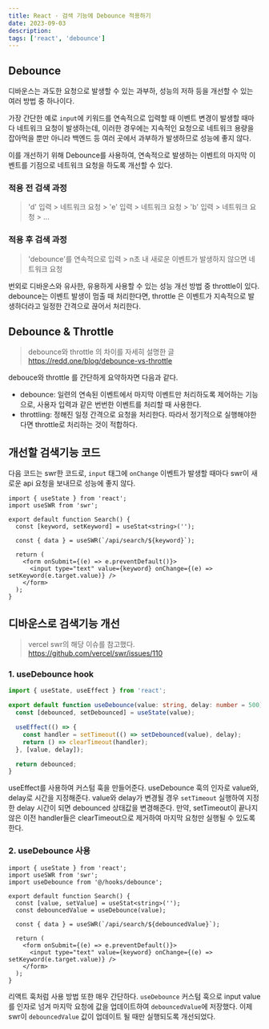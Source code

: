 ```yaml
---
title: React · 검색 기능에 Debounce 적용하기
date: 2023-09-03
description:
tags: ['react', 'debounce']
---
```


## Debounce

디바운스는 과도한 요청으로 발생할 수 있는 과부하, 성능의 저하 등을 개선할 수 있는 여러 방법 중 하나이다.

가장 간단한 예로 `input`에 키워드를 연속적으로 입력할 때 이벤트 변경이 발생할 때마다 네트워크 요청이 발생하는데,
이러한 경우에는 지속적인 요청으로 네트워크 용량을 잡아먹을 뿐만 아니라 백엔드 등 여러 곳에서 과부하가 발생하므로 성능에 좋지 않다.

이를 개선하기 위해 Debounce를 사용하여, 연속적으로 발생하는 이벤트의 마지막 이벤트를 기점으로 네트워크 요청을 하도록 개선할 수 있다.

### 적용 전 검색 과정

> 'd' 입력 > 네트워크 요청 > 'e' 입력 > 네트워크 요청 > 'b' 입력 > 네트워크 요청 > ...

### 적용 후 검색 과정

> 'debounce'를 연속적으로 입력 > n초 내 새로운 이벤트가 발생하지 않으면 네트워크 요청

번외로 디바운스와 유사한, 유용하게 사용할 수 있는 성능 개선 방법 중 throttle이 있다. debounce는 이벤트 발생이 멈출 때 처리한다면, throttle 은 이벤트가 지속적으로 발생하더라고 일정한 간격으로 끊어서 처리한다.

## Debounce & Throttle

> debounce와 throttle 의 차이를 자세히 설명한 글  
> https://redd.one/blog/debounce-vs-throttle

debouce와 throttle 를 간단하게 요약하자면 다음과 같다.

- debounce: 일련의 연속된 이벤트에서 마지막 이벤트만 처리하도록 제어하는 기능으로, 사용자 입력과 같은 번번한 이벤트를 처리할 때 사용한다.
- throttling: 정해진 일정 간격으로 요청을 처리한다. 따라서 정기적으로 실행해야한다면 throttle로 처리하는 것이 적합하다.

## 개선할 검색기능 코드

다음 코드는 swr한 코드로, `input` 태그에 `onChange` 이벤트가 발생할 때마다 swr이 새로운 api 요청을 보내므로 성능에 좋지 않다.

```tsx:src/components/search.tsx
import { useState } from 'react';
import useSWR from 'swr';

export default function Search() {
  const [keyword, setKeyword] = useStat<string>('');

  const { data } = useSWR(`/api/search/${keyword}`);

  return (
    <form onSubmit={(e) => e.preventDefault()}>
      <input type="text" value={keyword} onChange={(e) => setKeyword(e.target.value)} />
    </form>
  );
}
```

## 디바운스로 검색기능 개선

> vercel swr의 해당 이슈를 참고했다.  
> https://github.com/vercel/swr/issues/110

### 1. useDebounce hook

```tsx:src/hooks/debounce.ts
import { useState, useEffect } from 'react';

export default function useDebounce(value: string, delay: number = 500) {
  const [debounced, setDebounced] = useState(value);

  useEffect(() => {
    const handler = setTimeout(() => setDebounced(value), delay);
    return () => clearTimeout(handler);
  }, [value, delay]);

  return debounced;
}
```

useEffect를 사용하여 커스텀 훅을 만들어준다. useDebounce 훅의 인자로 value와, delay로 시간을 지정해준다.
value와 delay가 변경될 경우 `setTimeout` 실행하여 지정한 delay 시간이 되면 debounced 상태값을 변경해준다.
만약, setTimeout이 끝나지 않은 이전 handler들은 clearTimeout으로 제거하여 마지막 요청만 실행될 수 있도록 한다.

### 2. useDebounce 사용

```tsx:src/components/search.tsx
import { useState } from 'react';
import useSWR from 'swr';
import useDebounce from '@/hooks/debounce';

export default function Search() {
  const [value, setValue] = useStat<string>('');
  const debouncedValue = useDebounce(value);

  const { data } = useSWR(`/api/search/${debouncedValue}`);

  return (
    <form onSubmit={(e) => e.preventDefault()}>
      <input type="text" value={keyword} onChange={(e) => setKeyword(e.target.value)} />
    </form>
  );
}
```

리액트 훅처럼 사용 방법 또한 매우 간단하다.
`useDebounce` 커스텀 훅으로 input value를 인자로 넘겨 마지막 요청에 값을 업데이트하여 `debouncedValue`에 저장했다.
이제 swr이 `debouncedValue` 값이 업데이트 될 때만 실행되도록 개선되었다.
